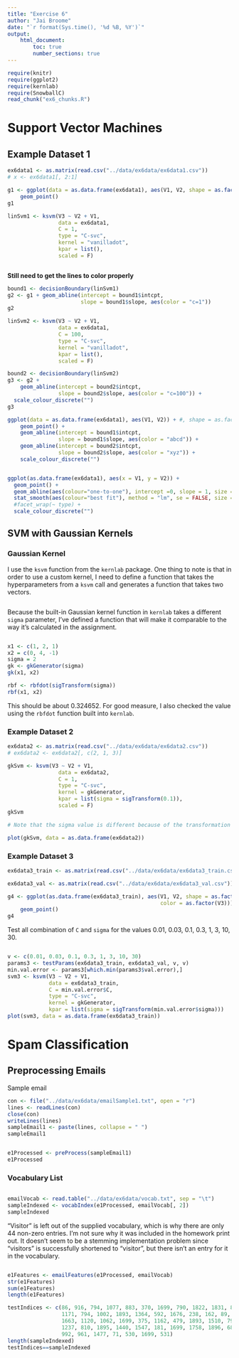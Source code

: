 ```yaml
---
title: "Exercise 6"
author: "Jai Broome"
date: "`r format(Sys.time(), '%d %B, %Y')`"
output: 
    html_document:
        toc: true
        number_sections: true
---
```


```r
require(knitr)
require(ggplot2)
require(kernlab)
require(SnowballC)
read_chunk("ex6_chunks.R")
```

# Support Vector Machines

## Example Dataset 1

```r
ex6data1 <- as.matrix(read.csv("../data/ex6data/ex6data1.csv"))
# x <- ex6data1[, 2:1]
```

```r
g1 <- ggplot(data = as.data.frame(ex6data1), aes(V1, V2, shape = as.factor(V3))) + 
    geom_point()
g1
```

```r
linSvm1 <- ksvm(V3 ~ V2 + V1, 
                data = ex6data1, 
                C = 1,
                type = "C-svc",
                kernel = "vanilladot", 
                kpar = list(),
                scaled = F)
```

```r
```

**Still need to get the lines to color properly**

```r
bound1 <- decisionBoundary(linSvm1)
g2 <- g1 + geom_abline(intercept = bound1$intcpt, 
                       slope = bound1$slope, aes(color = "c=1"))
g2

linSvm2 <- ksvm(V3 ~ V2 + V1,
                data = ex6data1,
                C = 100,
                type = "C-svc",
                kernel = "vanilladot", 
                kpar = list(),
                scaled = F)

bound2 <- decisionBoundary(linSvm2)
g3 <- g2 + 
    geom_abline(intercept = bound2$intcpt, 
                slope = bound2$slope, aes(color = "c=100")) +
  scale_colour_discrete("") 
g3
```

```r
ggplot(data = as.data.frame(ex6data1), aes(V1, V2)) + #, shape = as.factor(V3)
    geom_point() +
    geom_abline(intercept = bound1$intcpt, 
                slope = bound1$slope, aes(color = "abcd")) +
    geom_abline(intercept = bound2$intcpt, 
                slope = bound2$slope, aes(color = "xyz")) +
    scale_colour_discrete("") 


ggplot(as.data.frame(ex6data1), aes(x = V1, y = V2)) +
  geom_point() + 
  geom_abline(aes(colour="one-to-one"), intercept =0, slope = 1, size = 1) +
  stat_smooth(aes(colour="best fit"), method = "lm", se = FALSE, size = 1) + 
  #facet_wrap(~ type) +
  scale_colour_discrete("")
```


## SVM with Gaussian Kernels

### Gaussian Kernel

I use the `ksvm` function from the `kernlab` package. One thing to note is that in order to use a custom kernel, I need to define a function that takes the hyperparameters from a `ksvm` call and generates a function that takes two vectors.

```r
```

Because the built-in Gaussian kernel function in `kernlab` takes a different `sigma` parameter, I've defined a function that will make it comparable to the way it's calculated in the assignment.

```r
```

```r
x1 <- c(1, 2, 1)
x2 = c(0, 4, -1)
sigma = 2
gk <- gkGenerator(sigma)
gk(x1, x2)

rbf <- rbfdot(sigTransform(sigma))
rbf(x1, x2)
```

This should be about 0.324652. For good measure, I also checked the value using the `rbfdot` function built into `kernlab`.

### Example Dataset 2

```r
ex6data2 <- as.matrix(read.csv("../data/ex6data/ex6data2.csv"))
# ex6data2 <- ex6data2[, c(2, 1, 3)]
```

```r
gkSvm <- ksvm(V3 ~ V2 + V1,
                data = ex6data2,
                C = 1,
                type = "C-svc",
                kernel = gkGenerator, 
                kpar = list(sigma = sigTransform(0.1)),
                scaled = F)
gkSvm

# Note that the sigma value is different because of the transformation

plot(gkSvm, data = as.data.frame(ex6data2))
```

### Example Dataset 3

```r
ex6data3_train <- as.matrix(read.csv("../data/ex6data/ex6data3_train.csv"))

ex6data3_val <- as.matrix(read.csv("../data/ex6data/ex6data3_val.csv"))

```

```r
g4 <- ggplot(as.data.frame(ex6data3_train), aes(V1, V2, shape = as.factor(V3),
                                                color = as.factor(V3))) +
    geom_point()
g4
```

Test all combination of `C` and `sigma` for the values 0.01, 0.03, 0.1, 0.3, 1, 3, 10, 30.

```r
```

```r
v <- c(0.01, 0.03, 0.1, 0.3, 1, 3, 10, 30)
params3 <- testParams(ex6data3_train, ex6data3_val, v, v)
min.val.error <- params3[which.min(params3$val.error),]
svm3 <- ksvm(V3 ~ V2 + V1,
             data = ex6data3_train,
             C = min.val.error$C,
             type = "C-svc",
             kernel = gkGenerator,
             kpar = list(sigma = sigTransform(min.val.error$sigma)))
plot(svm3, data = as.data.frame(ex6data3_train))
```

# Spam Classification

## Preprocessing Emails

Sample email

```r
con <- file("../data/ex6data/emailSample1.txt", open = "r")
lines <- readLines(con)
close(con)
writeLines(lines)
sampleEmail1 <- paste(lines, collapse = " ")
sampleEmail1
```

```r
```

```r
e1Processed <- preProcess(sampleEmail1)
e1Processed
```

### Vocabulary List

```r
```

```r
emailVocab <- read.table("../data/ex6data/vocab.txt", sep = "\t")
sampleIndexed <- vocabIndex(e1Processed, emailVocab[, 2])
sampleIndexed
```

"Visitor" is left out of the supplied vocabulary, which is why there are only 44 non-zero entries. I'm not sure why it was included in the homework print out. It doesn't seem to be a stemming implementation problem since "visitors" is successfully shortened to "visitor", but there isn't an entry for it in the vocabulary.

```r

```


```r
e1Features <- emailFeatures(e1Processed, emailVocab)
str(e1Features)
sum(e1Features)
length(e1Features)
```


















```r
testIndices <- c(86, 916, 794, 1077, 883, 370, 1699, 790, 1822, 1831, 883, 431, 
                 1171, 794, 1002, 1893, 1364, 592, 1676, 238, 162, 89, 688, 945, 
                 1663, 1120, 1062, 1699, 375, 1162, 479, 1893, 1510, 799, 1182, 
                 1237, 810, 1895, 1440, 1547, 181, 1699, 1758, 1896, 688, 1676, 
                 992, 961, 1477, 71, 530, 1699, 531)
length(sampleIndexed)
testIndices==sampleIndexed
```

